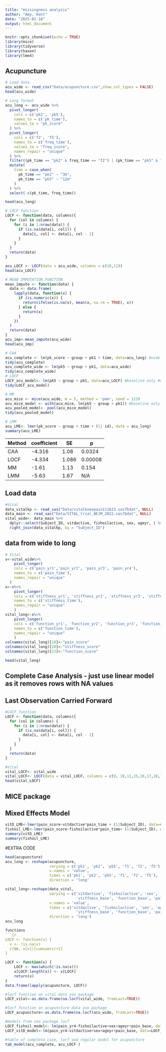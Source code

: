 ```yaml
---
title: "missingness analysis"
author: "Amy, Kent"
date: "2025-02-18"
output: html_document
---
```


```r
knitr::opts_chunk$set(echo = TRUE)
library(mice)
library(tidyverse)
library(haven)
library(lme4)
```

## Acupuncture

```r
# Load data
acu_wide <- read_csv("Data/acupuncture.csv",show_col_types = FALSE)
head(acu_wide)

# Long format
acu_long <- acu_wide %>%
  pivot_longer(
    cols = c('pk2', 'pk5'), 
    names_to = c('pk_time'),
    values_to = "pk_score"
  ) %>%
  pivot_longer(
    cols = c('f2', 'f5'), 
    names_to = c('freq_time'),
    values_to = "freq_score",
    names_repair = "unique"
  ) %>%
  filter((pk_time == "pk2" & freq_time == "f2") | (pk_time == "pk5" & freq_time == "f5")) %>%
  mutate(
    time = case_when(
      pk_time == "pk2" ~ "3m",
      pk_time == "pk5" ~ "12m"
    )
  ) %>%
  select(-c(pk_time, freq_time))

head(acu_long)

# LOCF function
LOCF <- function(data, columns){
  for (col in columns) {
    for (i in 1:nrow(data)) {  
      if (is.na(data[i, col])) {
        data[i, col] <- data[i, col - 1]  
      }
    }
  }
  return(data)  
}

acu_LOCF <- LOCF(data = acu_wide, columns = c(10,11))
head(acu_LOCF)

# MEAN IMPUTATION FUNCTION 
mean_impute <- function(data) {
  data <- data.frame(
    lapply(data, function(x) {
      if (is.numeric(x)) {
        return(ifelse(is.na(x), mean(x, na.rm = TRUE), x))
      } else {
        return(x)
      }
    })
  )
  return(data)
}
acu_imp<-mean_impute(acu_wide)
head(acu_imp)
```

```r

# CAA
acu_complete <- lm(pk_score ~ group + pk1 + time, data=acu_long) #wide data
tidy(acu_complete)
acu_complete_wide <- lm(pk5 ~ group + pk1, data=acu_wide)
tidy(acu_complete_wide)
# LOCF
LOCF_acu_model<- lm(pk5 ~ group + pk1, data=acu_LOCF) #baseline only #wide data
tidy(LOCF_acu_model)

# MM
acu_mice <- mice(acu_wide, m = 5, method = 'pmm', seed = 123)
acu_mice_model <- with(acu_mice, lm(pk5 ~ group + pk1)) #baseline only
acu_pooled_model<- pool(acu_mice_model)
tidy(acu_pooled_model)

# LMM
acu_LME<- lmer(pk_score ~ group + time + (1| id), data = acu_long)
summary(acu_LME)
```

|Method|coefficient|SE|p|
|--|--|--|--|
|CAA|-4.316|1.08|0.0324|
|LOCF|-4.334|1.086|0.00008|
|MM|-1.61|1.13|0.154|
|LMM|-5.63|1.67|N/A|

## Load data

```r
#Vital
data_vitalkp <- read_sas("Data/vitalkneepain111623.sas7bdat", NULL)
data_main <- read_sas("Data/VITAL_trial_NEJM_2022.sas7bdat", NULL)
vital_wide<- data_main %>%
  dplyr::select(Subject_ID, vitdactive, fishoilactive, sex, ageyr, ) %>%
  right_join(data_vitalkp, by = "Subject_ID")
```

## data from wide to long 

```r
# Vital
v<-vital_wide%>%
    pivot_longer(
    cols = c('pain_yr1','pain_yr2', 'pain_yr3', 'pain_yr4'), 
    names_to = c('pain_time'),
    names_repair = "unique"
  )
x<-v%>%
    pivot_longer(
    cols = c('stiffness_yr1', 'stiffness_yr2', 'stiffness_yr3', 'stiffness_yr4'), 
    names_to = c('stiffness_time'),
    names_repair = "unique"
    )
vital_long<-x%>%
    pivot_longer(
    cols = c('function_yr1', 'function_yr2', 'function_yr3', 'function_yr4'), 
    names_to = c('function_time'),
    names_repair = "unique"
    )
colnames(vital_long)[18]<-"pain_score"
colnames(vital_long)[20]<-"stiffness_score"
colnames(vital_long)[22]<-"function_score"

head(vital_long)
```

## Complete Case Analysis - just use linear model as it removes rows with NA values 

## Last Observation Carried Forward

```r
#LOCF function
LOCF <- function(data, columns){
  for (col in columns) {
    for (i in 1:nrow(data)) {  
      if (is.na(data[i, col])) {
        data[i, col] <- data[i, col - 1]  
      }
    }
  }
  return(data)  
}
```

```r
#Vital
vital_LOCF<- vital_wide
vital_LOCF<- LOCF(data = vital_LOCF, columns = c(9, 10,11,15,16,17,18,19,20,22,23))
head(vital_LOCF)
```

## MICE package

## Mixed Effects Model

```r
vitD_LME<-lmer(pain_score~vitdactive*pain_time + (1|Subject_ID), data=vital_long)
fishoil_LME<-lmer(pain_score~fishoilactive*pain_time+ (1|Subject_ID), data=vital_long)
summary(vitD_LME)
summary(fishoil_LME)
```


















#EXTRA CODE

```r
head(acupuncture)
acu_long <- reshape(acupuncture, 
                    varying = c('pk1', 'pk2', 'pk5', 'f1', 'f2', 'f5'),
                    v.names = 'value', 
                    times = c('pk1', 'pk2', 'pk5', 'f1', 'f2', 'f5'),
                    direction = 'long'

vital_long<-reshape(data_vital, 
                    varying = c('vitdactive', 'fishoilactive', 'sex', 'ageyr', 'pain_base', 
                                'stiffness_base', 'function_base', 'pain_yr1', 'stiffness_yr1', 'function_yr1', 'pain_yr2', 'stiffness_yr2', 'function_yr2','pain_yr3', 'stiffness_yr3', 'function_yr3', 'pain_yr4', 'stiffness_yr4', 'function_yr4', 'KneesReplacedV2','unikneepain','bikneepain','kneepainfreq','tylenolbase','nsaidsbase','strongerbase','tkrf'),
                    v.names = 'value', 
                    times = c('vitdactive', 'fishoilactive', 'sex', 'ageyr', 'pain_base', 
                                'stiffness_base', 'function_base', 'pain_yr1', 'stiffness_yr1', 'function_yr1', 'pain_yr2', 'stiffness_yr2', 'function_yr2','pain_yr3', 'stiffness_yr3', 'function_yr3', 'pain_yr4', 'stiffness_yr4', 'function_yr4', 'KneesReplacedV2','unikneepain','bikneepain','kneepainfreq','tylenolbase','nsaidsbase','strongerbase','tkrf'),
                    direction = 'long')
acu_long

functions
```{r
LOCF <- function(x) {
  v <- !is.na(x)
  c(NA, x[v])[cumsum(v)+1]
}
```

```r
LOCF <- function(x) {
    LOCF <- max(which(!is.na(x)))
    x[LOCF:length(x)] <- x[LOCF]
    return(x)
}
data.frame(lapply(acupuncture, LOCF))
```

```r
#locf function on vital data zoo package
LOCF_vital<-as.data.frame(na.locf(vital_wide, fromLast=TRUE))
```

```r
#locf function on acupuncture data zoo package
LOCF_acupuncture<-as.data.frame(na.locf(acu_wide, fromLast=TRUE))
```

```r
#models from zoo package locf
LOCF_fishoil_model<- lm(pain_yr4~fishoilactive+sex+ageyr+pain_base, data=LOCF_vital)
LOCF_vitD_model<-lm(pain_yr4~vitdactive+sex+ageyr+pain_base, data=LOCF_vital)
```

```r
#table of complete case, locf and regular model for acupuncture 
tab_model(acu_complete, acu_LOCF )
```
